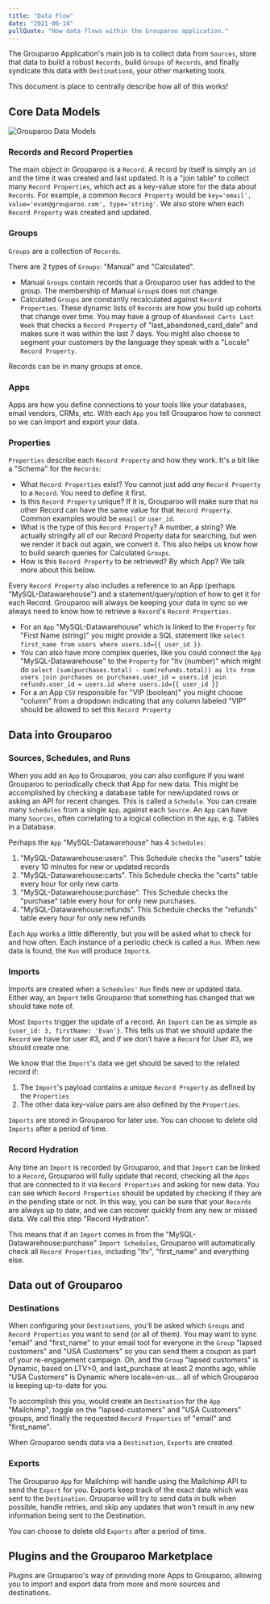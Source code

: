 ```yaml
---
title: "Data Flow"
date: "2021-06-14"
pullQuote: "How data flows within the Grouparoo application."
---
```


The Grouparoo Application's main job is to collect data from `Sources`, store that data to build a robust `Records`, build `Groups` of `Records`, and finally syndicate this data with `Destination`s, your other marketing tools.

This document is place to centrally describe how all of this works!

## Core Data Models

<Image
  centered
  source="Grouparoo Data Models"
  alt="Grouparoo Data Models"
  src="https://docs.google.com/drawings/d/e/2PACX-1vTUnMHODdlKe0IN_QZtM7aF5sIo4USVjRcKsyueU1khYQAIMo7GbqVW3ta06Z8ay98waNcGxWTgPp_G/pub?w=1440&h=1080"
  width={820}
  height={618}
/>

### Records and Record Properties

The main object in Grouparoo is a `Record`. A record by itself is simply an `id` and the time it was created and last updated. It is a "join table" to collect many `Record Properties`, which act as a key-value store for the data about `Records`. For example, a common `Record Property` would be `key='email', value='evan@grouparoo.com', type='string'`. We also store when each `Record Property` was created and updated.

### Groups

`Groups` are a collection of `Records`.

There are 2 types of `Groups`: "Manual" and "Calculated".

- Manual `Groups` contain records that a Grouparoo user has added to the group. The membership of Manual `Group`s does not change.
- Calculated `Groups` are constantly recalculated against `Record Properties`. These dynamic lists of `Records` are how you build up cohorts that change over time. You may have a group of `Abandoned Carts Last Week` that checks a `Record Property` of "last_abandoned_card_date" and makes sure it was within the last 7 days. You might also choose to segment your customers by the language they speak with a "Locale" `Record Property`.

Records can be in many groups at once.

### Apps

Apps are how you define connections to your tools like your databases, email vendors, CRMs, etc. With each `App` you tell Grouparoo how to connect so we can import and export your data.

### Properties

`Properties` describe each `Record Property` and how they work. It's a bit like a "Schema" for the `Records`:

- What `Record Properties` exist? You cannot just add _any_ `Record Property` to a `Record`. You need to define it first.
- Is this `Record Property` unique? If it is, Grouparoo will make sure that no other Record can have the same value for that `Record Property`. Common examples would be `email` or `user_id`.
- What is the type of this `Record Property`? A number, a string? We actually stringify all of our Record Property data for searching, but wen we render it back out again, we convert it. This also helps us know how to build search queries for Calculated `Groups`.
- How is this `Record Property` to be retrieved? By which App? We talk more about this below.

Every `Record Property` also includes a reference to an App (perhaps "MySQL-Datawarehouse") and a statement/query/option of how to get it for each Record. Grouparoo will always be keeping your data in sync so we always need to know how to retrieve a `Record`'s `Record Properties`.

- For an `App` "MySQL-Datawarehouse" which is linked to the `Property` for "First Name (string)" you might provide a SQL statement like `select first_name from users where users.id={{ user_id }}`.
- You can also have more complex queries, like you could connect the `App` "MySQL-Datawarehouse" to the `Property` for "ltv (number)" which might do `select (sum(purchases.total) - sum(refunds.total)) as ltv from users join purchases on purchases.user_id = users.id join refunds.user_id = users.id where users.id={{ user_id }}`
- For a an App `CSV` responsible for "VIP (boolean)" you might choose "column" from a dropdown indicating that any column labeled "VIP" should be allowed to set this `Record Property`

## Data into Grouparoo

### Sources, Schedules, and Runs

When you add an `App` to Grouparoo, you can also configure if you want Grouparoo to periodically check that App for new data. This might be accomplished by checking a database table for new/updated rows or asking an API for recent changes. This is called a `Schedule`. You can create many `Schedules` from a single `App`, against each `Source`. An `App` can have many `Sources`, often correlating to a logical collection in the `App`, e.g. Tables in a Database.

Perhaps the `App` "MySQL-Datawarehouse" has 4 `Schedules`:

1. "MySQL-Datawarehouse:users". This Schedule checks the "users" table every 10 minutes for new or updated records
2. "MySQL-Datawarehouse:carts". This Schedule checks the "carts" table every hour for only new carts
3. "MySQL-Datawarehouse:purchase". This Schedule checks the "purchase" table every hour for only new purchases.
4. "MySQL-Datawarehouse:refunds". This Schedule checks the "refunds" table every hour for only new refunds

Each `App` works a little differently, but you will be asked what to check for and how often. Each instance of a periodic check is called a `Run`. When new data is found, the `Run` will produce `Import`s.

### Imports

Imports are created when a `Schedules'` `Run` finds new or updated data. Either way, an `Import` tells Grouparoo that something has changed that we should take note of.

Most `Imports` trigger the update of a record. An `Import` can be as simple as `{user_id: 3, firstName: 'Evan'}`. This tells us that we should update the `Record` we have for user #3, and if we don't have a `Record` for User #3, we should create one.

We know that the `Import`'s data we get should be saved to the related record if:

1. The `Import`'s payload contains a unique `Record Property` as defined by the `Properties`
2. The other data key-value pairs are also defined by the `Properties`.

`Imports` are stored in Grouparoo for later use. You can choose to delete old `Imports` after a period of time.

### Record Hydration

Any time an `Import` is recorded by Grouparoo, and that `Import` can be linked to a `Record`, Grouparoo will fully update that record, checking all the `Apps` that are connected to it via `Record Properties` and asking for new data. You can see which `Record Properties` should be updated by checking if they are in the pending state or not. In this way, you can be sure that your `Records` are always up to date, and we can recover quickly from any new or missed data. We call this step "Record Hydration".

This means that if an `Import` comes in from the "MySQL-Datawarehouse:purchase" `Import Schedules`, Grouparoo will automatically check all `Record Properties`, including "ltv", "first_name" and everything else.

## Data out of Grouparoo

### Destinations

When configuring your `Destinations`, you'll be asked which `Groups` and `Record Properties` you want to send (or all of them). You may want to sync "email" and "first_name" to your email tool for everyone in the `Group` "lapsed customers" and "USA Customers" so you can send them a coupon as part of your re-engagement campaign. Oh, and the `Group` "lapsed customers" is Dynamic, based on LTV>0, and last_purchase at least 2 months ago, while "USA Customers" is Dynamic where locale=en-us... all of which Grouparoo is keeping up-to-date for you.

To accomplish this you, would create an `Destination` for the `App` "Mailchimp", toggle on the "lapsed-customers" and "USA Customers" groups, and finally the requested `Record Properties` of "email" and "first_name".

When Grouparoo sends data via a `Destination`, `Exports` are created.

### Exports

The Grouparoo `App` for Mailchimp will handle using the Mailchimp API to send the `Export` for you. Exports keep track of the exact data which was sent to the `Destination`. Grouparoo will try to send data in bulk when possible, handle retries, and skip any updates that won't result in any new information being sent to the Destination.

You can choose to delete old `Exports` after a period of time.

## Plugins and the Grouparoo Marketplace

Plugins are Grouparoo's way of providing more Apps to Grouparoo, allowing you to import and export data from more and more sources and destinations.
